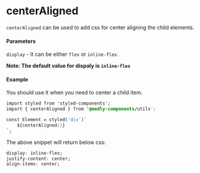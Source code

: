 
<Meta title="Utils/Style/centerAligned" />

# centerAligned

`centerAligned` can be used to add css for center aligning the child elements.

#### Parameters

`display` - It can be either `flex` or `inline-flex`.

**Note: The default value for dispaly is `inline-flex`**

#### Example

You should use it when you need to center a child item.

```css
import styled from 'styled-components';
import { centerAligned } from '@medly-components/utils';

const Element = styled('div')`
    ${centerAligned()}
`;
```

The above snippet will return below css:

```css
display: inline-flex;
justify-content: center;
align-items: center;
```
